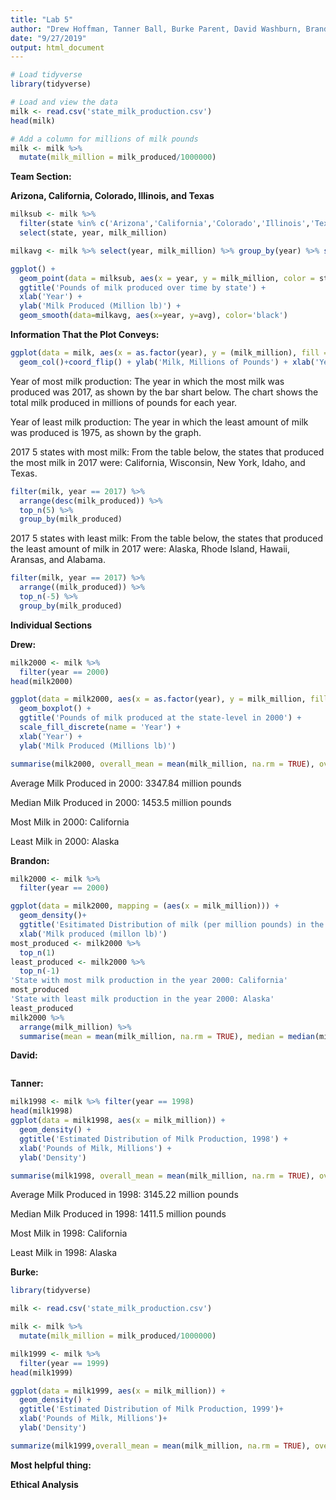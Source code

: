 ```yaml
---
title: "Lab 5"
author: "Drew Hoffman, Tanner Ball, Burke Parent, David Washburn, Brandon Nelsen"
date: "9/27/2019"
output: html_document
---
```


```r
# Load tidyverse
library(tidyverse)

# Load and view the data
milk <- read.csv('state_milk_production.csv')
head(milk)

# Add a column for millions of milk pounds
milk <- milk %>%
  mutate(milk_million = milk_produced/1000000)
```

**Team Section:**

**Arizona, California, Colorado, Illinois, and Texas**

```r
milksub <- milk %>%
  filter(state %in% c('Arizona','California','Colorado','Illinois','Texas')) %>%
  select(state, year, milk_million)

milkavg <- milk %>% select(year, milk_million) %>% group_by(year) %>% summarise(avg = sum(milk_million)/50)

ggplot() +
  geom_point(data = milksub, aes(x = year, y = milk_million, color = state)) + 
  ggtitle('Pounds of milk produced over time by state') +
  xlab('Year') +
  ylab('Milk Produced (Million lb)') +
  geom_smooth(data=milkavg, aes(x=year, y=avg), color='black')
```

**Information That the Plot Conveys:**

```r
ggplot(data = milk, aes(x = as.factor(year), y = (milk_million), fill = as.factor(year), width = .25)) +
  geom_col()+coord_flip() + ylab('Milk, Millions of Pounds') + xlab('Year') + labs(fill = 'Year by Color')
```


Year of most milk production: The year in which the most milk was produced was 2017, as shown by the bar shart below. The chart shows the total milk produced in millions of pounds for each year.

Year of least milk production: The year in which the least amount of milk was produced is 1975, as shown by the graph.

2017 5 states with most milk: From the table below, the states that produced the most milk in 2017 were: California, Wisconsin, New York, Idaho, and Texas.
```r
filter(milk, year == 2017) %>%
  arrange(desc(milk_produced)) %>%
  top_n(5) %>%
  group_by(milk_produced)
```


2017 5 states with least milk: From the table below, the states that produced the least amount of milk in 2017 were: Alaska, Rhode Island, Hawaii, Aransas, and Alabama.
```r
filter(milk, year == 2017) %>%
  arrange((milk_produced)) %>%
  top_n(-5) %>%
  group_by(milk_produced)
```

**Individual Sections**

**Drew:**

```r
milk2000 <- milk %>%
  filter(year == 2000)
head(milk2000)

ggplot(data = milk2000, aes(x = as.factor(year), y = milk_million, fill = as.factor(year))) +
  geom_boxplot() +
  ggtitle('Pounds of milk produced at the state-level in 2000') + 
  scale_fill_discrete(name = 'Year') + 
  xlab('Year') +
  ylab('Milk Produced (Millions lb)')

summarise(milk2000, overall_mean = mean(milk_million, na.rm = TRUE), overall_median = median(milk_million, na.rm = TRUE))

```

Average Milk Produced in 2000: 3347.84 million pounds

Median Milk Produced in 2000: 1453.5 million pounds

Most Milk in 2000: California

Least Milk in 2000: Alaska

**Brandon:**

```r
milk2000 <- milk %>%
  filter(year == 2000)

ggplot(data = milk2000, mapping = (aes(x = milk_million))) +
  geom_density()+
  ggtitle('Esitimated Distribution of milk (per million pounds) in the year 2000')+
  xlab('Milk produced (millon lb)')
most_produced <- milk2000 %>%
  top_n(1)
least_produced <- milk2000 %>%
  top_n(-1)
'State with most milk production in the year 2000: California'
most_produced
'State with least milk production in the year 2000: Alaska'
least_produced
milk2000 %>%
  arrange(milk_million) %>%
  summarise(mean = mean(milk_million, na.rm = TRUE), median = median(milk_million, na.rm = TRUE))
```

**David:**

```r

```

**Tanner:**

```r
milk1998 <- milk %>% filter(year == 1998)
head(milk1998)
ggplot(data = milk1998, aes(x = milk_million)) +
  geom_density() +
  ggtitle('Estimated Distribution of Milk Production, 1998') +
  xlab('Pounds of Milk, Millions') +
  ylab('Density')

summarise(milk1998, overall_mean = mean(milk_million, na.rm = TRUE), overall_median = median(milk_million, na.rm = TRUE))
```

Average Milk Produced in 1998: 3145.22 million pounds

Median Milk Produced in 1998: 1411.5 million pounds

Most Milk in 1998: California

Least Milk in 1998: Alaska

**Burke:**

```r
library(tidyverse)

milk <- read.csv('state_milk_production.csv')

milk <- milk %>%
  mutate(milk_million = milk_produced/1000000)

milk1999 <- milk %>%
  filter(year == 1999)
head(milk1999)

ggplot(data = milk1999, aes(x = milk_million)) +
  geom_density() + 
  ggtitle('Estimated Distribution of Milk Production, 1999')+
  xlab('Pounds of Milk, Millions')+
  ylab('Density')

summarize(milk1999,overall_mean = mean(milk_million, na.rm = TRUE), overall_median = median(milk_million, na.rm = TRUE))
```

**Most helpful thing:**


**Ethical Analysis**

